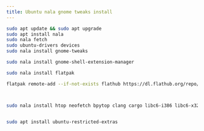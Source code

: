 ---
title: Ubuntu nala gnome tweaks install
---

```bash copy
sudo apt update && sudo apt upgrade
sudo apt install nala
sudo nala fetch
sudo ubuntu-drivers devices
sudo nala install gnome-tweaks

sudo nala install gnome-shell-extension-manager

sudo nala install flatpak

flatpak remote-add --if-not-exists flathub https://dl.flathub.org/repo/flathub.flatpakrepo



sudo nala install htop neofetch bpytop clang cargo libc6-i386 libc6-x32 libu2f-udev samba-common-bin exfat-fuse default-jdk curl wget unrar linux-headers-$(uname -r) git gstreamer1.0-vaapi unzip ntfs-3g p7zip htop neofetch bpytop git


sudo apt install ubuntu-restricted-extras
```
